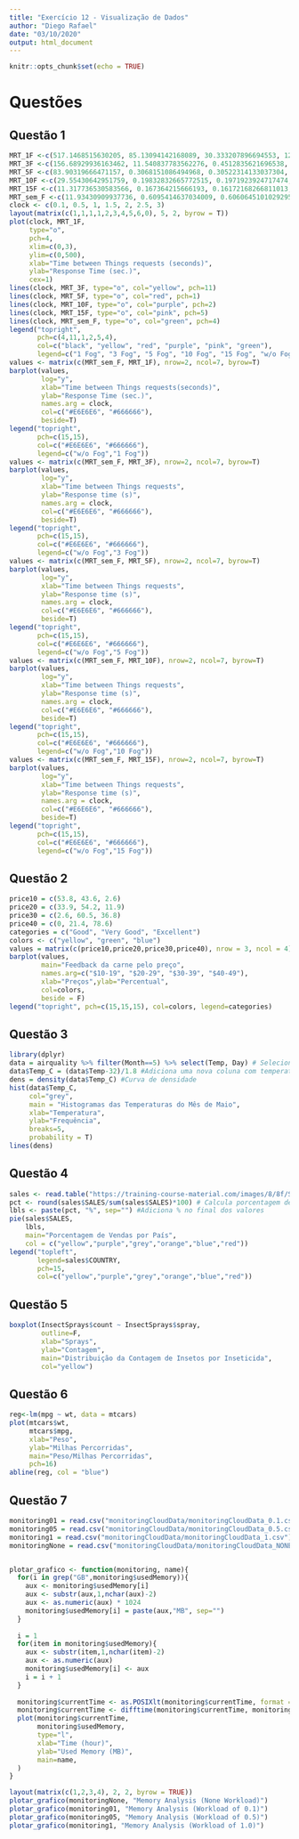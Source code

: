 ```yaml
---
title: "Exercício 12 - Visualização de Dados"
author: "Diego Rafael"
date: "03/10/2020"
output: html_document
---
```


```r
knitr::opts_chunk$set(echo = TRUE)
```

# Questões {.tabset}

## Questão 1

```r
MRT_1F <-c(517.1468515630205, 85.13094142168089, 30.333207896694553, 12.694776264558937, 3.3041601673945418, 1.1823111717498882, 1.1892293502386786)
MRT_3F <-c(156.68929936163462, 11.540837783562276, 0.4512835621696538, 0.4509797929766453, 0.4502068233039181, 0.4496185276300172, 0.4543157082191288)
MRT_5F <-c(83.90319666471157, 0.3068151086494968, 0.30522314133037304, 0.3072588968084928, 0.30655265997285697, 0.3055812715727718, 0.3053297166713006)
MRT_10F <-c(29.55430642951759, 0.19832832665772515, 0.1971923924717474, 0.19796648905716516, 0.19615594370806338, 0.2034569237883263, 0.19617420889447737)
MRT_15F <-c(11.317736530583566, 0.167364215666193, 0.16172168266811013, 0.16701085329580515, 0.1598052657153692, 0.1645934043532696, 0.16216563797118075)
MRT_sem_F <-c(11.93430909937736, 0.6095414637034009, 0.6060645101029295, 0.612167181646899, 0.6146761002685637, 0.6096747087200697, 0.6125810476877268)
clock <- c(0.1, 0.5, 1, 1.5, 2, 2.5, 3)
layout(matrix(c(1,1,1,1,2,3,4,5,6,0), 5, 2, byrow = T))
plot(clock, MRT_1F,
     type="o",
     pch=4,
     xlim=c(0,3),
     ylim=c(0,500),
     xlab="Time between Things requests (seconds)",
     ylab="Response Time (sec.)",
     cex=1) 
lines(clock, MRT_3F, type="o", col="yellow", pch=11)
lines(clock, MRT_5F, type="o", col="red", pch=1)
lines(clock, MRT_10F, type="o", col="purple", pch=2)
lines(clock, MRT_15F, type="o", col="pink", pch=5)
lines(clock, MRT_sem_F, type="o", col="green", pch=4)
legend("topright",
       pch=c(4,11,1,2,5,4),
       col=c("black", "yellow", "red", "purple", "pink", "green"),
       legend=c("1 Fog", "3 Fog", "5 Fog", "10 Fog", "15 Fog", "w/o Fog"))
values <- matrix(c(MRT_sem_F, MRT_1F), nrow=2, ncol=7, byrow=T)
barplot(values,
        log="y",
        xlab="Time between Things requests(seconds)",
        ylab="Response Time (sec.)",
        names.arg = clock,
        col=c("#E6E6E6", "#666666"),
        beside=T)
legend("topright",
       pch=c(15,15),
       col=c("#E6E6E6", "#666666"),
       legend=c("w/o Fog","1 Fog"))
values <- matrix(c(MRT_sem_F, MRT_3F), nrow=2, ncol=7, byrow=T)
barplot(values,
        log="y",
        xlab="Time between Things requests",
        ylab="Response time (s)",
        names.arg = clock,
        col=c("#E6E6E6", "#666666"),
        beside=T)
legend("topright",
       pch=c(15,15),
       col=c("#E6E6E6", "#666666"),
       legend=c("w/o Fog","3 Fog"))
values <- matrix(c(MRT_sem_F, MRT_5F), nrow=2, ncol=7, byrow=T)
barplot(values,
        log="y",
        xlab="Time between Things requests",
        ylab="Response time (s)",
        names.arg = clock,
        col=c("#E6E6E6", "#666666"),
        beside=T)
legend("topright",
       pch=c(15,15),
       col=c("#E6E6E6", "#666666"),
       legend=c("w/o Fog","5 Fog"))
values <- matrix(c(MRT_sem_F, MRT_10F), nrow=2, ncol=7, byrow=T)
barplot(values,
        log="y",
        xlab="Time between Things requests",
        ylab="Response time (s)",
        names.arg = clock,
        col=c("#E6E6E6", "#666666"),
        beside=T)
legend("topright",
       pch=c(15,15),
       col=c("#E6E6E6", "#666666"),
       legend=c("w/o Fog","10 Fog"))
values <- matrix(c(MRT_sem_F, MRT_15F), nrow=2, ncol=7, byrow=T)
barplot(values,
        log="y",
        xlab="Time between Things requests",
        ylab="Response time (s)",
        names.arg = clock,
        col=c("#E6E6E6", "#666666"),
        beside=T)
legend("topright",
       pch=c(15,15),
       col=c("#E6E6E6", "#666666"),
       legend=c("w/o Fog","15 Fog"))
```

## Questão 2
```r
price10 = c(53.8, 43.6, 2.6)
price20 = c(33.9, 54.2, 11.9)
price30 = c(2.6, 60.5, 36.8)
price40 = c(0, 21.4, 78.6)
categories = c("Good", "Very Good", "Excellent")
colors <- c("yellow", "green", "blue")
values = matrix(c(price10,price20,price30,price40), nrow = 3, ncol = 4)
barplot(values,
        main="Feedback da carne pelo preço",
        names.arg=c("$10-19", "$20-29", "$30-39", "$40-49"),
        xlab="Preços",ylab="Percentual",
        col=colors,
        beside = F)
legend("topright", pch=c(15,15,15), col=colors, legend=categories)
```

## Questão 3
```r
library(dplyr)
data = airquality %>% filter(Month==5) %>% select(Temp, Day) # Seleciona as colunas temp e day do mês de maio
data$Temp_C = (data$Temp-32)/1.8 #Adiciona uma nova coluna com temperatura em Celsius
dens = density(data$Temp_C) #Curva de densidade
hist(data$Temp_C,
     col="grey",
     main = "Histogramas das Temperaturas do Mês de Maio",
     xlab="Temperatura",
     ylab="Frequência",
     breaks=5,
     probability = T)
lines(dens)
```

## Questão 4
```r
sales <- read.table("https://training-course-material.com/images/8/8f/Sales.txt",header=TRUE)
pct <- round(sales$SALES/sum(sales$SALES)*100) # Calcula porcentagem de vendas
lbls <- paste(pct, "%", sep="") #Adiciona % no final dos valores
pie(sales$SALES,
    lbls,
    main="Porcentagem de Vendas por País",
    col = c("yellow","purple","grey","orange","blue","red"))
legend("topleft",
       legend=sales$COUNTRY,
       pch=15,
       col=c("yellow","purple","grey","orange","blue","red"))
```

## Questão 5
```r
boxplot(InsectSprays$count ~ InsectSprays$spray,
        outline=F,
        xlab="Sprays",
        ylab="Contagem",
        main="Distribuição da Contagem de Insetos por Inseticida",
        col="yellow")
```

## Questão 6
```r
reg<-lm(mpg ~ wt, data = mtcars)
plot(mtcars$wt,
     mtcars$mpg,
     xlab="Peso",
     ylab="Milhas Percorridas",
     main="Peso/Milhas Percorridas",
     pch=16)
abline(reg, col = "blue")
```


## Questão 7
```r
monitoring01 = read.csv("monitoringCloudData/monitoringCloudData_0.1.csv")
monitoring05 = read.csv("monitoringCloudData/monitoringCloudData_0.5.csv")
monitoring1 = read.csv("monitoringCloudData/monitoringCloudData_1.csv")
monitoringNone = read.csv("monitoringCloudData/monitoringCloudData_NONE.csv")


plotar_grafico <- function(monitoring, name){
  for(i in grep("GB",monitoring$usedMemory)){
    aux <- monitoring$usedMemory[i]
    aux <- substr(aux,1,nchar(aux)-2)
    aux <- as.numeric(aux) * 1024
    monitoring$usedMemory[i] = paste(aux,"MB", sep="")
  }
  
  i = 1
  for(item in monitoring$usedMemory){
    aux <- substr(item,1,nchar(item)-2)
    aux <- as.numeric(aux)
    monitoring$usedMemory[i] <- aux
    i = i + 1
  }
  
  monitoring$currentTime <- as.POSIXlt(monitoring$currentTime, format = "%Y-%m-%d %H:%M:%OS")
  monitoring$currentTime <- difftime(monitoring$currentTime, monitoring$currentTime[1], units = "hours")
  plot(monitoring$currentTime,
       monitoring$usedMemory,
       type="l",
       xlab="Time (hour)",
       ylab="Used Memory (MB)",
       main=name, 
  )
}

layout(matrix(c(1,2,3,4), 2, 2, byrow = TRUE))
plotar_grafico(monitoringNone, "Memory Analysis (None Workload)")
plotar_grafico(monitoring01, "Memory Analysis (Workload of 0.1)")
plotar_grafico(monitoring05, "Memory Analysis (Workload of 0.5)")
plotar_grafico(monitoring1, "Memory Analysis (Workload of 1.0)")
```

